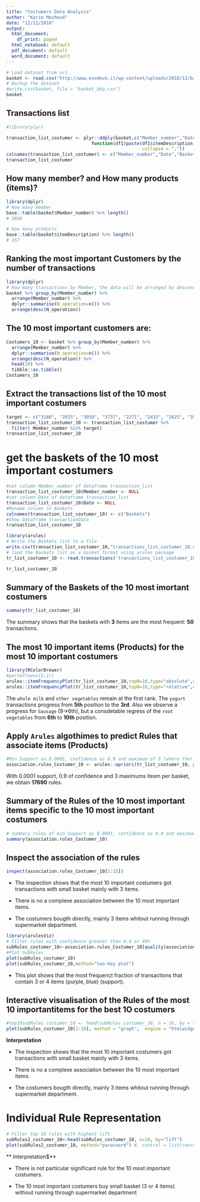 ```yaml
---
title: "Costumers Data Analysis"
author: "Karim Mezhoud"
date: "12/11/2018"
output:
  html_document:
    df_print: paged
  html_notebook: default
  pdf_document: default
  word_document: default
---
```


```r
# Load dataset from url
basket <- read.csv("http://www.evodevo.it/wp-content/uploads/2018/12/basket.csv")
# Backup the dataset
#write.csv(basket, file = "basket_bkp.csv")
basket
```

## Transactions list
```r
#library(plyr)

transaction_list_costumer <- plyr::ddply(basket,c("Member_number","Date"),
                                function(df1)paste(df1$itemDescription,
                                                   collapse = ","))
colnames(transaction_list_costumer) <- c("Member_number","Date","Baskets")
transaction_list_costumer
```

## How many member? and How many products (items)? 
```r
library(dplyr)
# How many member
base::table(basket$Member_number) %>% length()
# 3898

# How many products
base::table(basket$itemDescription) %>% length()
# 167
```


## Ranking the most important Customers by the number of transactions
```r
library(dplyr)
# How many transactions by Member, the data will be arranged by descending
basket %>% group_by(Member_number) %>% 
  arrange(Member_number) %>% 
  dplyr::summarise(N_operation=n()) %>% 
  arrange(desc(N_operation))
```

## The 10 most important customers are:
```r
Costumers_10 <- basket %>% group_by(Member_number) %>% 
  arrange(Member_number) %>% 
  dplyr::summarise(N_operation=n()) %>% 
  arrange(desc(N_operation)) %>%
  head(10) %>%
  tibble::as.tibble()
Costumers_10
```

## Extract the transactions list of the 10 most important costumers

```r

target <- c("3180", "2015", "3050", "3737", "2271", "2433", "2625", "3915", "3872", "2394")
transaction_list_costumer_10 <- transaction_list_costumer %>%
  filter( Member_number %in% target)
transaction_list_costumer_10
```

# get the baskets of the 10 most important costumers
```r
#set column Member_number of dataframe transaction_list 
transaction_list_costumer_10$Member_number <- NULL
#set column Date of dataframe transaction_list
transaction_list_costumer_10$Date <- NULL
#Rename column to Baskets
colnames(transaction_list_costumer_10) <- c("Baskets")
#Show Dataframe transactionData
transaction_list_costumer_10
```


```r
library(arules)
# Write the Baskets list to a file
write.csv(transaction_list_costumer_10,"transactions_list_costumer_10.csv", quote = FALSE, row.names = TRUE)
# load the Baskets list as a basket format using arules package
tr_list_costumer_10 <- read.transactions('transactions_list_costumer_10.csv', format = 'basket', sep=',')

tr_list_costumer_10
```

## Summary of the Baskets of the 10 most imortant costumers
```r
summary(tr_list_costumer_10)
```
The summary shows that the baskets with **3** items are the most frequent: **50** transactions.

## The most 10 important items (Products) for the most 10 important costumers

```r
library(RColorBrewer)
#par(mfrow=c(2,1))
arules::itemFrequencyPlot(tr_list_costumer_10,topN=10,type="absolute",col=brewer.pal(8,'Pastel2'), main="Absolute Product Frequency Plot for the 10 most important Costumers")
arules::itemFrequencyPlot(tr_list_costumer_10,topN=10,type="relative",col=brewer.pal(8,'Pastel2'), main="Relative Product Frequency Plot for the 10 most important Costumers")
```

The `whole milk` and `other vegetables`  remain at the first rank. The `yogurt` transactions progress from **5th** position to the **3rd**.  Also we observe a progress for `Sausage` (9->6th), but a consdetable regress of the `root vegetables` from **6th** to **10th** position.

## Apply ```Arules``` algothimes to predict Rules that associate items (Products)

```r
#Min Support as 0.0001, confidence as 0.9 and maximum of 3 (where ther the most number of transaction (itemset/transaction)) products.
association.rules_Costumer_10 <- arules::apriori(tr_list_costumer_10, parameter = list(supp=0.0001, conf=0.9, maxlen=10))
```

With 0.0001 support, 0.9 of confidence and 3 maximums itesm per basket, we obtain **17690** rules.

## Summary of the Rules of the 10 most important items specific to the 10 most important costumers

```r
# summary rules of min Support as 0.0001, confidence as 0.8 and maximum of 10 products.
summary(association.rules_Costumer_10)
```

## Inspect the association of the rules

```r
inspect(association.rules_Costumer_10[1:15])
```
+ The inspection shows that the most 10 important costumers got transactions with small basket mainly with 3 items. 

+ There is no a complexe association between the 10 most important items.

+ The costumers bougth directly, mainly 3 items whitout running through supermarket department.


```r
library(arulesViz)
# Filter rules with confidence greater than 0.4 or 40%
subRules_costumer_10<-association.rules_Costumer_10[quality(association.rules_Costumer_10)$confidence>0.4]
#Plot SubRules
plot(subRules_costumer_10)
plot(subRules_costumer_10,method="two-key plot")
```

+ This plot shows that the most frequenct fraction of transactions that contain  3 or 4 items (purple, blue) (support).

## Interactive visualisation of the Rules of the most 10 importantitems for the best 1O costumers

```r
#top10subRules_costumer_10 <- head(subRules_costumer_10, n = 16, by = "confidence")
plot(subRules_costumer_10[1:20], method = "graph",  engine = "htmlwidget")
```

**Interpretation**

+ The inspection shows that the most 10 important costumers got transactions with small basket mainly with 3 items. 

+ There is no a complexe association between the 10 most important items.

+ The costumers bougth directly, mainly 3 items whitout running through supermarket department.

# Individual Rule Representation

```r
# Filter top 10 rules with highest lift
subRules2_costumer_10<-head(subRules_costumer_10, n=10, by="lift")
plot(subRules2_costumer_10, method="paracoord") #, control = list(reorder = TRUE))
```

** Interpretation$**

+ There is not particular significant rule for the 10 most important costumers.

+ The 10 most important costumers buy small basket (3 or 4 items) without running through supermarket department
